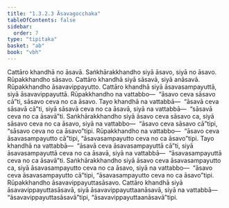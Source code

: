 ```yaml
---
title: "1.3.2.3 Āsavagocchaka"
tableOfContents: false
sidebar:
  order: 7
type: "tipitaka"
basket: "ab"
book: "vbh"
---
```



<DynamicBreadcrumb />

<Paragraph number="525" book="vbh">
Cattāro khandhā no āsavā. Saṅkhārakkhandho siyā āsavo, siyā no āsavo. Rūpakkhandho sāsavo. Cattāro khandhā siyā sāsavā, siyā anāsavā. Rūpakkhandho āsavavippayutto. Cattāro khandhā siyā āsavasampayuttā, siyā āsavavippayuttā. Rūpakkhandho na vattabbo—  “āsavo ceva sāsavo cā”ti, sāsavo ceva no ca āsavo. Tayo khandhā na vattabbā—  “āsavā ceva sāsavā cā”ti, siyā sāsavā ceva no ca āsavā, siyā na vattabbā—  “sāsavā ceva no ca āsavā”ti. Saṅkhārakkhandho siyā āsavo ceva sāsavo ca, siyā sāsavo ceva no ca āsavo, siyā na vattabbo—  “āsavo ceva sāsavo cā”tipi, “sāsavo ceva no ca āsavo”tipi. Rūpakkhandho na vattabbo—  “āsavo ceva āsavasampayutto cā”tipi, “āsavasampayutto ceva no ca āsavo”tipi. Tayo khandhā na vattabbā—  “āsavā ceva āsavasampayuttā cā”ti, siyā āsavasampayuttā ceva no ca āsavā, siyā na vattabbā—  “āsavasampayuttā ceva no ca āsavā”ti. Saṅkhārakkhandho siyā āsavo ceva āsavasampayutto ca, siyā āsavasampayutto ceva no ca āsavo, siyā na vattabbo—  “āsavo ceva āsavasampayutto cā”tipi, “āsavasampayutto ceva no ca āsavo”tipi. Rūpakkhandho āsavavippayuttasāsavo. Cattāro khandhā siyā āsavavippayuttasāsavā, siyā āsavavippayuttaanāsavā, siyā na vattabbā—  “āsavavippayuttasāsavā”tipi, “āsavavippayuttaanāsavā”tipi.
</Paragraph>